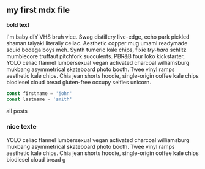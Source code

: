 
<section className="mdx-page">

## my first mdx file

**bold text**

I'm baby dIY VHS bruh vice. Swag distillery live-edge, echo park pickled shaman taiyaki literally celiac. Aesthetic copper mug umami readymade squid bodega boys meh. Synth tumeric kale chips, fixie _try-hard_ schlitz mumblecore truffaut pitchfork succulents. PBR&B four loko kickstarter, YOLO celiac flannel lumbersexual vegan activated charcoal williamsburg mukbang asymmetrical skateboard photo booth. Twee vinyl ramps aesthetic kale chips. Chia jean shorts hoodie, single-origin coffee kale chips biodiesel cloud bread gluten-free occupy selfies unicorn.

  <div className="code">

```js
const firstname = 'john'
const lastname = 'smith'
```

  </div>

<Link to="/posts" className="btn center-btn">
  all posts
</Link>

<div class="nice-text">
  <h3>nice texte</h3>
  <FiInfo className="nice-text-icon"> </FiInfo>
  YOLO celiac flannel lumbersexual vegan activated charcoal williamsburg mukbang
  asymmetrical skateboard photo booth. Twee vinyl ramps aesthetic kale chips.
  Chia jean shorts hoodie, single-origin coffee kale chips biodiesel cloud bread
  g
</div>

</section>
